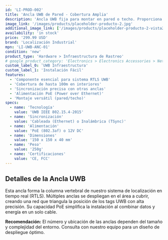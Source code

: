 ```yaml
---
id: 'LI-PROD-002'
title: 'Ancla UWB de Pared - Cobertura Amplia'
description: 'Ancla UWB fija para montar en pared o techo. Proporciona el marco de referencia para la localización precisa de los dispositivos de rastreo. Diseño discreto y fácil instalación.'
image_link: '/images/products/placeholder-producto-2.jpg'
additional_image_link: ['/images/products/placeholder-producto-2-vista2.jpg']
availability: 'in stock'
price: '299.99 USD'
brand: 'Localización Industrial'
mpn: 'LI-UWB-ANC-01'
condition: 'new'
product_type: 'Hardware > Infraestructura de Rastreo'
# google_product_category: 'Electronics > Electronics Accessories > Networking Products'
custom_label_0: 'UWB Infraestructura'
custom_label_1: 'Instalación Fácil'
features:
  - 'Componente esencial para sistema RTLS UWB'
  - 'Cobertura de hasta 100m en interiores'
  - 'Sincronización precisa con otras anclas'
  - 'Alimentación PoE (Power over Ethernet)'
  - 'Montaje versátil (pared/techo)'
specs:
  - name: 'Tecnología'
    value: 'UWB IEEE 802.15.4-2015'
  - name: 'Sincronización'
    value: 'Cableada (Ethernet) o Inalámbrica (TSync)'
  - name: 'Alimentación'
    value: 'PoE (802.3af) o 12V DC'
  - name: 'Dimensiones'
    value: '150 x 150 x 40 mm'
  - name: 'Peso'
    value: '250g'
  - name: 'Certificaciones'
    value: 'CE, FCC'
---
```


## Detalles de la Ancla UWB

Esta ancla forma la columna vertebral de nuestro sistema de localización en tiempo real (RTLS). Múltiples anclas se despliegan en el área a cubrir, creando una red que triangula la posición de los tags UWB con alta precisión. Su capacidad PoE simplifica la instalación al combinar datos y energía en un solo cable.

**Recomendación:** El número y ubicación de las anclas dependen del tamaño y complejidad del entorno. Consulta con nuestro equipo para un diseño de despliegue óptimo. 